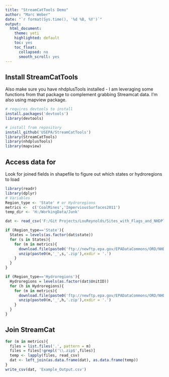 ```yaml
---
title: "StreamCatTools Demo"
author: "Marc Weber"
date: "`r format(Sys.time(), '%d %B, %Y')`"
output: 
  html_document:
    theme: yeti
    highlighted: default 
    toc: yes
    toc_float:
      collapsed: no
      smooth_scroll: yes
---
```


## Install StreamCatTools
Also make sure you have nhdplusTools installed - I am leveraging some functions from that package to complement grabbing Streamcat data.  I'm also using mapview package.
```r
# requires devtools to install
install.packages('devtools')
library(devtools)

# install from repository
install_github('USEPA/StreamCatTools')
library(StreamCatTools)
library(nhdplusTools)
library(mapview)
```

## Access data for 
Look for joined fields in shapefile to figure out which states or hydroregions to load

```r
library(readr)
library(dplyr)
# Variables
Region_type <- 'State' # or Hydroregions
metrics <-  c('CoalMines','ImperviousSurfaces2011')
temp_dir <- 'H:/WorkingData/Junk'

dat <- read_csv('F:/Git Projects/LouReynolds/Sites_with_Flags_and_NHDPlusInfo.csv')

if (Region_type=='State'){ 
  States = levels(as.factor(dat$state))
  for (s in States){
    for (m in metrics){
      download.file(paste0('ftp://newftp.epa.gov/EPADataCommons/ORD/NHDPlusLandscapeAttributes/StreamCat/States/',m,'_',s,'.zip'),paste0(m,'_',s,'.zip'))
      unzip(paste0(m,'_',s,'.zip'),exdir = '.')
    }
  }
}

if (Region_type=='Hydroregions'){ 
  Hydroregions = levels(as.factor(dat$UnitID))
  for (h in Hydroregions){
    for (m in metrics){
      download.file(paste0('ftp://newftp.epa.gov/EPADataCommons/ORD/NHDPlusLandscapeAttributes/StreamCat/HydroRegions/',m,'_',h,'.zip'),paste0(m,'_',h,'.zip'))
      unzip(paste0(m,'_',h,'.zip'),exdir = '.')
    }
  }
}
```

## Join StreamCat
```r
for (m in metrics){
  files = list.files('.', pattern = m)
  files = files[!grepl('\\.zip$',files)]
  temp <- lapply(files, read_csv)
  dat <- left_join(as.data.frame(dat), as.data.frame(temp))
}
write_csv(dat, 'Example_Output.csv')
```

